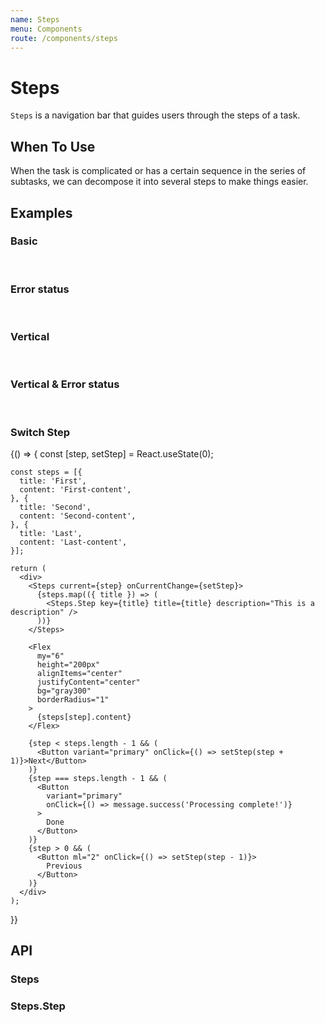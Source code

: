 ```yaml
---
name: Steps
menu: Components
route: /components/steps
---
```



# Steps

`Steps` is a navigation bar that guides users through the steps of a task.

## When To Use

When the task is complicated or has a certain sequence in the series of subtasks, we can decompose it into several steps to make things easier.

## Examples

### Basic

<Playground>
  <Steps current={1}>
    <Steps.Step title="Finished" description="This is a description" />
    <Steps.Step title="In Progress" description="This is a description" />
    <Steps.Step title="Waiting" description="This is a description" />
  </Steps>
  <br />
  <Steps current={1}>
    <Steps.Step title="Finished" />
    <Steps.Step title="In Progress" />
    <Steps.Step title="Waiting" />
  </Steps>
</Playground>

### Error status

<Playground>
  <Steps current={1}>
    <Steps.Step title="Finished" description="This is a description" />
    <Steps.Step
      status="error"
      title="In Progress"
      description="This is a description"
    />
    <Steps.Step title="Waiting" description="This is a description" />
  </Steps>
  <br />
  <Steps current={1}>
    <Steps.Step title="Finished" />
    <Steps.Step status="error" title="In Progress" />
    <Steps.Step title="Waiting" />
  </Steps>
</Playground>

### Vertical

<Playground>
  <Steps current={1} direction="vertical">
    <Steps.Step title="Finished" description="This is a description" />
    <Steps.Step title="In Progress" description="This is a description" />
    <Steps.Step title="Waiting" description="This is a description" />
  </Steps>
  <br />
  <Steps current={1} direction="vertical">
    <Steps.Step title="Finished" />
    <Steps.Step title="In Progress" />
    <Steps.Step title="Waiting" />
  </Steps>
</Playground>

### Vertical & Error status

<Playground>
  <Steps current={1} direction="vertical">
    <Steps.Step title="Finished" description="This is a description" />
    <Steps.Step
      status="error"
      title="In Progress"
      description="This is a description"
    />
    <Steps.Step title="Waiting" description="This is a description" />
  </Steps>
  <br />
  <Steps current={1} direction="vertical">
    <Steps.Step title="Finished" />
    <Steps.Step status="error" title="In Progress" />
    <Steps.Step title="Waiting" />
  </Steps>
</Playground>

### Switch Step

<Playground>
  {() => {
    const [step, setStep] = React.useState(0);

    const steps = [{
      title: 'First',
      content: 'First-content',
    }, {
      title: 'Second',
      content: 'Second-content',
    }, {
      title: 'Last',
      content: 'Last-content',
    }];

    return (
      <div>
        <Steps current={step} onCurrentChange={setStep}>
          {steps.map(({ title }) => (
            <Steps.Step key={title} title={title} description="This is a description" />
          ))}
        </Steps>

        <Flex
          my="6"
          height="200px"
          alignItems="center"
          justifyContent="center"
          bg="gray300"
          borderRadius="1"
        >
          {steps[step].content}
        </Flex>

        {step < steps.length - 1 && (
          <Button variant="primary" onClick={() => setStep(step + 1)}>Next</Button>
        )}
        {step === steps.length - 1 && (
          <Button
            variant="primary"
            onClick={() => message.success('Processing complete!')}
          >
            Done
          </Button>
        )}
        {step > 0 && (
          <Button ml="2" onClick={() => setStep(step - 1)}>
            Previous
          </Button>
        )}
      </div>
    );

}}

</Playground>

## API

### Steps

<PropsTable of={Steps} />

### Steps.Step

<PropsTable of={Steps.Step} />
